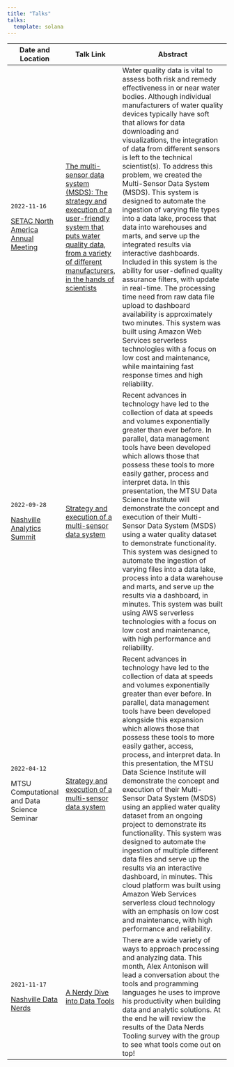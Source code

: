```yaml
---
title: "Talks"
talks:
  template: solana
---
```


+---------------------------------------------------------------------+----------------------------------------------------------------------------------------------------------------------------------------------------------------------------------------------------------------------------------------------------------------------------------------------------------------+-------------------------------------------------------------------------------------------------------------------------------------------------------------------------------------------------------------------------------------------------------------------------------------------------------------------------------------------------------------------------------------------------------------------------------------------------------------------------------------------------------------------------------------------------------------------------------------------------------------------------------------------------------------------------------------------------------------------------------------------------------------------------------------------------------------------------------------------------------------------------------------------------------------------------------------------------------------------------------------------------------------------+
| Date and Location                                                   | Talk Link                                                                                                                                                                                                                                                                                                      | Abstract                                                                                                                                                                                                                                                                                                                                                                                                                                                                                                                                                                                                                                                                                                                                                                                                                                                                                                                                                                                                          |
+=====================================================================+================================================================================================================================================================================================================================================================================================================+===================================================================================================================================================================================================================================================================================================================================================================================================================================================================================================================================================================================================================================================================================================================================================================================================================================================================================================================================================================================================================+
| `2022-11-16`                                                        | [The multi-sensor data system (MSDS): The strategy and execution of a user-friendly system that puts water quality data, from a variety of different manufacturers, in the hands of scientists](https://onedrive.live.com/view.aspx?resid=D430825279B24722!220652&ithint=file%2cpptx&authkey=!AI5mqBP8R_utXzo) | Water quality data is vital to assess both risk and remedy effectiveness in or near water bodies. Although individual manufacturers of water quality devices typically have soft that allows for data downloading and visualizations, the integration of data from different sensors is left to the technical scientist(s). To address this problem, we created the Multi-Sensor Data System (MSDS). This system is designed to automate the ingestion of varying file types into a data lake, process that data into warehouses and marts, and serve up the integrated results via interactive dashboards. Included in this system is the ability for user-defined quality assurance filters, with update in real-time. The processing time need from raw data file upload to dashboard availability is approximately two minutes. This system was built using Amazon Web Services serverless technologies with a focus on low cost and maintenance, while maintaining fast response times and high reliability. |
|                                                                     |                                                                                                                                                                                                                                                                                                                |                                                                                                                                                                                                                                                                                                                                                                                                                                                                                                                                                                                                                                                                                                                                                                                                                                                                                                                                                                                                                   |
| [SETAC North America Annual Meeting](https://pittsburgh.setac.org/) |                                                                                                                                                                                                                                                                                                                |                                                                                                                                                                                                                                                                                                                                                                                                                                                                                                                                                                                                                                                                                                                                                                                                                                                                                                                                                                                                                   |
+---------------------------------------------------------------------+----------------------------------------------------------------------------------------------------------------------------------------------------------------------------------------------------------------------------------------------------------------------------------------------------------------+-------------------------------------------------------------------------------------------------------------------------------------------------------------------------------------------------------------------------------------------------------------------------------------------------------------------------------------------------------------------------------------------------------------------------------------------------------------------------------------------------------------------------------------------------------------------------------------------------------------------------------------------------------------------------------------------------------------------------------------------------------------------------------------------------------------------------------------------------------------------------------------------------------------------------------------------------------------------------------------------------------------------+
| `2022-09-28`                                                        | [Strategy and execution of a multi-sensor data system](https://1drv.ms/p/s!AiJHsnlSgjDUjbttTTfApWTDeBncSQ?e=MnbZb7)                                                                                                                                                                                            | Recent advances in technology have led to the collection of data at speeds and volumes exponentially greater than ever before. In parallel, data management tools have been developed which allows those that possess these tools to more easily gather, process and interpret data. In this presentation, the MTSU Data Science Institute will demonstrate the concept and execution of their Multi-Sensor Data System (MSDS) using a water quality dataset to demonstrate functionality. This system was designed to automate the ingestion of varying files into a data lake, process into a data warehouse and marts, and serve up the results via a dashboard, in minutes. This system was built using AWS serverless technologies with a focus on low cost and maintenance, with high performance and reliability.                                                                                                                                                                                          |
|                                                                     |                                                                                                                                                                                                                                                                                                                |                                                                                                                                                                                                                                                                                                                                                                                                                                                                                                                                                                                                                                                                                                                                                                                                                                                                                                                                                                                                                   |
| [Nashville Analytics Summit](https://www.theanalyticssummit.com/)   |                                                                                                                                                                                                                                                                                                                |                                                                                                                                                                                                                                                                                                                                                                                                                                                                                                                                                                                                                                                                                                                                                                                                                                                                                                                                                                                                                   |
+---------------------------------------------------------------------+----------------------------------------------------------------------------------------------------------------------------------------------------------------------------------------------------------------------------------------------------------------------------------------------------------------+-------------------------------------------------------------------------------------------------------------------------------------------------------------------------------------------------------------------------------------------------------------------------------------------------------------------------------------------------------------------------------------------------------------------------------------------------------------------------------------------------------------------------------------------------------------------------------------------------------------------------------------------------------------------------------------------------------------------------------------------------------------------------------------------------------------------------------------------------------------------------------------------------------------------------------------------------------------------------------------------------------------------+
| `2022-04-12`                                                        | [Strategy and execution of a multi-sensor data system](https://1drv.ms/p/s!AiJHsnlSgjDUjbtw76fMLWT7YpGE-Q?e=aqeZB1)                                                                                                                                                                                            | Recent advances in technology have led to the collection of data at speeds and volumes exponentially greater than ever before. In parallel, data management tools have been developed alongside this expansion which allows those that possess these tools to more easily gather, access, process, and interpret data. In this presentation, the MTSU Data Science Institute will demonstrate the concept and execution of their Multi-Sensor Data System (MSDS) using an applied water quality dataset from an ongoing project to demonstrate its functionality. This system was designed to automate the ingestion of multiple different data files and serve up the results via an interactive dashboard, in minutes. This cloud platform was built using Amazon Web Services serverless cloud technology with an emphasis on low cost and maintenance, with high performance and reliability.                                                                                                                 |
|                                                                     |                                                                                                                                                                                                                                                                                                                |                                                                                                                                                                                                                                                                                                                                                                                                                                                                                                                                                                                                                                                                                                                                                                                                                                                                                                                                                                                                                   |
| MTSU Computational and Data Science Seminar                         |                                                                                                                                                                                                                                                                                                                |                                                                                                                                                                                                                                                                                                                                                                                                                                                                                                                                                                                                                                                                                                                                                                                                                                                                                                                                                                                                                   |
+---------------------------------------------------------------------+----------------------------------------------------------------------------------------------------------------------------------------------------------------------------------------------------------------------------------------------------------------------------------------------------------------+-------------------------------------------------------------------------------------------------------------------------------------------------------------------------------------------------------------------------------------------------------------------------------------------------------------------------------------------------------------------------------------------------------------------------------------------------------------------------------------------------------------------------------------------------------------------------------------------------------------------------------------------------------------------------------------------------------------------------------------------------------------------------------------------------------------------------------------------------------------------------------------------------------------------------------------------------------------------------------------------------------------------+
| `2021-11-17`                                                        | [A Nerdy Dive into Data Tools](https://docs.google.com/presentation/d/1VFzRmNI7essY6A5vRldiTcZQ-oDXorBB6kfVsEXUWQE/edit?usp=sharing)                                                                                                                                                                           | There are a wide variety of ways to approach processing and analyzing data. This month, Alex Antonison will lead a conversation about the tools and programming languages he uses to improve his productivity when building data and analytic solutions. At the end he will review the results of the Data Nerds Tooling survey with the group to see what tools come out on top!                                                                                                                                                                                                                                                                                                                                                                                                                                                                                                                                                                                                                                 |
|                                                                     |                                                                                                                                                                                                                                                                                                                |                                                                                                                                                                                                                                                                                                                                                                                                                                                                                                                                                                                                                                                                                                                                                                                                                                                                                                                                                                                                                   |
| [Nashville Data Nerds](https://www.meetup.com/data-nerds/)          |                                                                                                                                                                                                                                                                                                                |                                                                                                                                                                                                                                                                                                                                                                                                                                                                                                                                                                                                                                                                                                                                                                                                                                                                                                                                                                                                                   |
+---------------------------------------------------------------------+----------------------------------------------------------------------------------------------------------------------------------------------------------------------------------------------------------------------------------------------------------------------------------------------------------------+-------------------------------------------------------------------------------------------------------------------------------------------------------------------------------------------------------------------------------------------------------------------------------------------------------------------------------------------------------------------------------------------------------------------------------------------------------------------------------------------------------------------------------------------------------------------------------------------------------------------------------------------------------------------------------------------------------------------------------------------------------------------------------------------------------------------------------------------------------------------------------------------------------------------------------------------------------------------------------------------------------------------+
